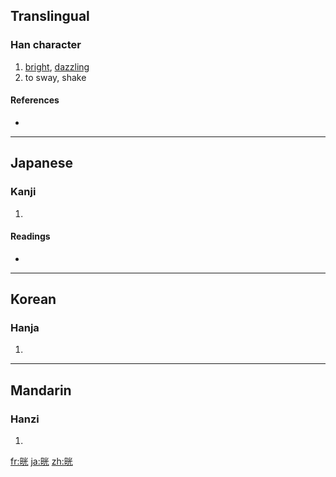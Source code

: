 {{also|晃}}
==Translingual==

===Han character===
{{Han char|rn=72|rad=日|as=06|sn=10|four=|canj=日火一山 (AFMU), X日火一山 (XAFMU)}}

# [[bright]], [[dazzling]]
# to sway, shake

====References====
* {{Han ref|kx=0494.250|dkj=13892|dj=0860.020|hdz=21507.050|uh=6644|ud=26180}}

----

==Japanese==

===Kanji===
{{ja-kanji|grade=|rs=日06}}

# {{defn|Japanese|sort=日06}}

====Readings====
* {{ja-readings|on=[[こう]] (kō), [[おう]] (ō)|kun=[[あきらか]] (akiraka)}}

----

==Korean==

===Hanja===
{{ko-hanja|hangeul=황|eumhun=|rv=hwang|mr=hwang|y=hwang}}

# {{defn|Korean|sort=日06}}

----

==Mandarin==

===Hanzi===
{{cmn-hanzi|pin=[[huǎng]] ([[huang3]]), [[xiǎn]] ([[xian3]])|wg=huang<sup>3</sup>, hsien<sup>3</sup>}}

# {{defn|Mandarin|sort=日06}}

[[fr:晄]]
[[ja:晄]]
[[zh:晄]]